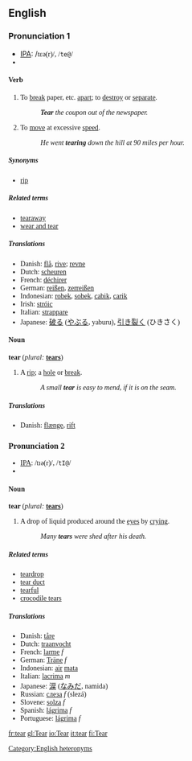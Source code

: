 ==English==

===Pronunciation 1===
*[[w:IPA|IPA]]: /<font style="font-family:lucida sans unicode">tɛə(r)/, /<tt>te@</tt>/
*{{audio|en-us-tear-verb.ogg|Audio (US), verb}}

====Verb====
{{en-infl-irreg|tear|tears|tearing|tore|torn}}
# To [[break]] paper, etc. [[apart]]; to [[destroy]] or [[separate]].
#:'''''Tear''' the coupon out of the newspaper.''
# To [[move]] at excessive [[speed]].
#:''He went '''tearing''' down the hill at 90 miles per hour.''

=====Synonyms=====
*[[rip]]

=====Related terms=====
*[[tearaway]]
*[[wear and tear]]

=====Translations=====
*Danish: [[flå]], [[rive]]; [[revne]]
*Dutch: [[scheuren]]
*French: [[déchirer]]
*German: [[reißen]], [[zerreißen]]
*Indonesian: [[robek]], [[sobek]], [[cabik]], [[carik]]
*Irish: [[stróic]]
*Italian: [[strappare]]
*Japanese: [[破る]] ([[やぶる]], yaburu), [[引き裂く]] (ひきさく)

====Noun====
'''tear'''  (''plural:'' '''[[tears]]''')
# A [[rip]]; a [[hole]] or [[break]].
#:''A small '''tear''' is easy to mend, if it is on the seam.''

=====Translations=====
*Danish: [[flænge]], [[rift]]

===Pronunciation 2===
*[[w:IPA|IPA]]: /<font style="font-family:lucida sans unicode">tɪə(r)/, /<tt>tI@</tt>/
*{{audio|en-us-tear-noun.ogg|Audio (US), noun}}

====Noun====
'''tear'''  (''plural:'' '''[[tears]]''')
# A drop of liquid produced around the [[eye]]s by [[crying]].
#:''Many '''tears''' were shed after his death.''

=====Related terms=====
*[[teardrop]]
*[[tear duct]]
*[[tearful]]
*[[crocodile tears]]

=====Translations=====
*Danish: [[tåre]]
*Dutch: [[traanvocht]]
*French: [[larme]] ''f''
*German: [[Träne]] ''f''
*Indonesian: [[air]] [[mata]]
*Italian: [[lacrima]] ''m''
*Japanese: [[涙]] ([[なみだ]], namida)
*Russian: [[слеза]] ''f'' (slezá)
*Slovene: [[solza]] ''f''
*Spanish: [[lágrima]] ''f''
*Portuguese: [[lágrima]] ''f''

[[Category:English heteronyms]]

[[fr:tear]]
[[gl:Tear]]
[[io:Tear]]
[[it:tear]]
[[fi:Tear]]